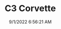 ---
width: 3610
height: 5415
title: C3 Corvette
description: 1983 Chevrolet Corvette interior in Dripping Springs, TX.
date: 9/1/2022 6:56:21 AM
cameraMake: Sony
cameraModel: ILCE-7M3
lens: 50mm F1.4 DG HSM | Art 018
settingsfStop: f/1.4
settingsISO: ISO 100
settingsShutter: 1/400
settingsFocalLength: 50 mm
---
